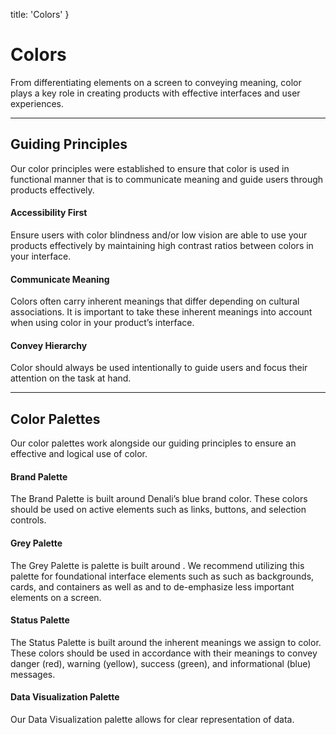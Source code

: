 
  title: 'Colors'
}

# Colors

From differentiating elements on a screen to conveying meaning, color plays a key role in creating products with effective interfaces and user experiences.

---

## Guiding Principles

Our color principles were established to ensure that color is used in functional manner that is to communicate meaning and guide users through products effectively.

#### Accessibility First

Ensure users with color blindness and/or low vision are able to use your products effectively by maintaining high contrast ratios between colors in your interface.

<DoubleImage 
  firstType="do"
  firstImage="/images/design/colors/accessibility-do.png"
  firstCaption="use colors with high contrast ratios next to each other on a screen."
  secondType="dont"
  secondImage="/images/design/colors/accessibility-dont.png"
  secondCaption="use colors with low contrast ratios next to each other on a screen."
/>

<div className="row">
  <ResourceCard name="Color Checker" icon="palette" caption="Accessibility Tool" link="https://colorcontrast.dev/" />
</div>

#### Communicate Meaning

Colors often carry inherent meanings that differ depending on cultural associations. It is important to take these inherent meanings into account when using color in your product’s interface.

<SingleImage 
  type="do"
  image="/images/design/colors/communicate-do.png" 
  caption="use green to signify a successful interaction."
/>

<SingleImage type="dont" image="/images/design/colors/communicate-dont.png" caption="use green to signify an unsuccessful interaction." />

#### Convey Hierarchy

Color should always be used intentionally to guide users and focus their attention on the task at hand.

<DoubleImage 
  firstType="do"
  firstImage="/images/design/colors/hierarchy-do.png"
  firstCaption="use color to emphasize important elements on a screen."
  secondType="dont"
  secondImage="/images/design/colors/hierarchy-dont.png"
  secondCaption="use color to emphasize background elements on a screen."
/>

---

## Color Palettes

Our color palettes work alongside our guiding principles to ensure an effective and logical use of color.

#### Brand Palette

The Brand Palette is built around Denali’s blue brand color. These colors should be used on active elements such as links, buttons, and selection controls.

<DoubleImage 
  firstType="do"
  firstImage="/images/design/colors/brand-do.png"
  firstCaption="use brand colors for selection controls."
  secondType="dont"
  secondImage="/images/design/colors/brand-dont.png"
  secondCaption="use colors outside the brand palette for selection controls."
/>

#### Grey Palette

The Grey Palette is palette is built around . We recommend utilizing this palette for foundational interface elements such as such as backgrounds, cards, and containers as well as and to de-emphasize less important elements on a screen.

<DoubleImage 
  firstType="do"
  firstImage="/images/design/colors/grey-do.png"
  firstCaption="use grey to convey a disabled state."
  secondType="dont"
  secondImage="/images/design/colors/grey-dont.png"
  secondCaption="use a color other than grey to convey a disabled state."
/>

#### Status Palette

The Status Palette is built around the inherent meanings we assign to color. These colors should be used in accordance with their meanings to convey danger (red), warning (yellow), success (green), and informational (blue) messages.

<SingleImage type="do" image="/images/design/colors/status-do.png" caption="use green to convey successful upload." />

<SingleImage type="dont" image="/images/design/colors/status-dont.png" caption="use yellow to convey a successful upload."/>

#### Data Visualization Palette

Our Data Visualization palette allows for clear representation of data.

<DoubleImage 
  firstType="do"
  firstImage="/images/design/colors/data-vis-do.png"
  firstCaption="use green to indicate upward trends."
  secondType="dont"
  secondImage="/images/design/colors/data-vis-dont.png"
  secondCaption="use red to indicate upward trends."
/>

